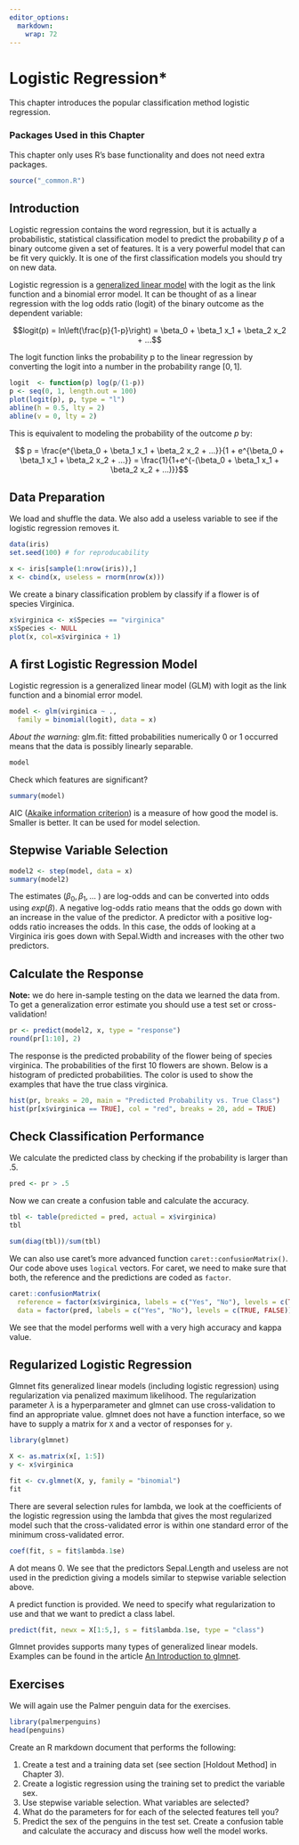 ```yaml
---
editor_options: 
  markdown: 
    wrap: 72
---
```


# Logistic Regression*

This chapter introduces the popular classification method 
logistic regression.

### Packages Used in this Chapter {.unnumbered}
This chapter only uses R's base functionality and does not need extra packages.

```r
source("_common.R")
```

## Introduction

Logistic regression contains the word regression, but it is actually a 
probabilistic, statistical classification
model to predict the probability $p$ of a binary outcome given a set of features.
It is a very powerful model that can be fit very quickly. It is one of the 
first classification models you should try on new data.

Logistic regression is a [generalized linear model](https://en.wikipedia.org/wiki/Generalized_linear_model) 
with the logit as the link function and a binomial error model. It can 
be thought of as a linear regression with the
log odds ratio (logit) 
of the binary outcome as the dependent variable:

$$logit(p) = ln\left(\frac{p}{1-p}\right) = \beta_0 + \beta_1 x_1 + \beta_2 x_2 + ...$$

The logit function links the probability p to the linear regression by converting 
the logit into a number in the probability range $[0,1]$.
```r
logit  <- function(p) log(p/(1-p))
p <- seq(0, 1, length.out = 100)
plot(logit(p), p, type = "l")
abline(h = 0.5, lty = 2)
abline(v = 0, lty = 2)
```


This is equivalent to modeling the probability of the outcome $p$ by:

$$ p = \frac{e^{\beta_0 + \beta_1 x_1 + \beta_2 x_2 + ...}}{1 +  e^{\beta_0 + \beta_1 x_1 + \beta_2 x_2 + ...}} = \frac{1}{1+e^{-(\beta_0 + \beta_1 x_1 + \beta_2 x_2 + ...)}}$$

## Data Preparation
We load and shuffle the data. We also add a useless variable to see if the logistic regression removes it.

```r
data(iris)
set.seed(100) # for reproducability

x <- iris[sample(1:nrow(iris)),]
x <- cbind(x, useless = rnorm(nrow(x)))
```

We create a binary classification problem by
classify if a flower is of species Virginica.

```r
x$virginica <- x$Species == "virginica"
x$Species <- NULL
plot(x, col=x$virginica + 1)
```

## A first Logistic Regression Model
Logistic regression is a generalized linear model (GLM) with logit as the
link function and a binomial error model.

```r
model <- glm(virginica ~ .,
  family = binomial(logit), data = x)
```

*About the warning:* glm.fit: fitted probabilities numerically 0 or 1 occurred means that the data is possibly linearly separable.

```r
model
```

Check which features are significant?

```r
summary(model)
```

AIC ([Akaike information criterion](https://en.wikipedia.org/wiki/Akaike_information_criterion)) 
is a measure of how good the model is. Smaller is better. It can be used for model selection.

## Stepwise Variable Selection

```r
model2 <- step(model, data = x)
summary(model2)
```

The estimates ($\beta_0, \beta_1,...$ ) are
log-odds and can be converted into odds using $exp(\beta)$.
A negative log-odds ratio means that the odds go down with an increase in
the value of the predictor.  A predictor with a
positive log-odds ratio increases the odds. In this case, the odds of
looking at a Virginica iris goes down with Sepal.Width and increases with the
other two predictors.

## Calculate the Response
**Note:** we do here in-sample testing on the data we learned the data
from. To get a generalization error estimate you should use a test set or
cross-validation!

```r
pr <- predict(model2, x, type = "response")
round(pr[1:10], 2)
```

The response is the predicted probability of the flower being of species 
virginica. The probabilities of the first 10 flowers are shown. Below is 
a histogram of predicted probabilities. The color is used to show the 
examples that have the true class virginica.

```r
hist(pr, breaks = 20, main = "Predicted Probability vs. True Class")
hist(pr[x$virginica == TRUE], col = "red", breaks = 20, add = TRUE)
```

## Check Classification Performance

We calculate the predicted class by checking if the probability is larger than
.5. 

```r
pred <- pr > .5
```

Now we can create a confusion table and calculate the accuracy.
```r
tbl <- table(predicted = pred, actual = x$virginica)
tbl

sum(diag(tbl))/sum(tbl)
```

We can also use caret's more advanced function `caret::confusionMatrix()`. Our code
above uses `logical` vectors. For caret, we need to make sure that both, 
the reference and the predictions are coded as `factor`.

```r
caret::confusionMatrix(
  reference = factor(x$virginica, labels = c("Yes", "No"), levels = c(TRUE, FALSE)), 
  data = factor(pred, labels = c("Yes", "No"), levels = c(TRUE, FALSE)))
```

We see that the model performs well with a very high accuracy and kappa value.

## Regularized Logistic Regression

Glmnet fits generalized linear models (including logistic regression) 
using regularization via penalized maximum likelihood.
The regularization parameter $\lambda$ is a hyperparameter and 
glmnet can use cross-validation to find an appropriate 
value. glmnet does not have a function interface, so we have
to supply a matrix for `X` and a vector of responses for `y`.

```r
library(glmnet)

X <- as.matrix(x[, 1:5])
y <- x$virginica

fit <- cv.glmnet(X, y, family = "binomial")
fit
```

There are several selection rules for lambda, we look at the 
coefficients of the logistic regression using the 
lambda that  gives the most regularized model such that the cross-validated error is within one standard error of the minimum cross-validated error.

```r
coef(fit, s = fit$lambda.1se)
```

A dot means 0. We see that the predictors Sepal.Length and 
useless are not used in the prediction giving a models similar to
stepwise variable selection above. 

A predict function is provided. We need to specify
what regularization to use and that we want to predict a class
label.

```r
predict(fit, newx = X[1:5,], s = fit$lambda.1se, type = "class")
```

Glmnet provides supports many types of 
generalized linear models. Examples can be found in the
article [An Introduction to glmnet](https://glmnet.stanford.edu/articles/glmnet.html).

## Exercises

We will again use the Palmer penguin data for the exercises.

```r
library(palmerpenguins)
head(penguins)
```

Create an R markdown document that performs the following:

1. Create a test and a training data set (see section [Holdout Method] in Chapter 3).
2. Create a logistic regression using the training set to predict the variable sex.
2. Use stepwise variable selection. What variables are selected? 
3. What do the parameters for for each of the selected features tell you?
4. Predict the sex of the penguins in the test set. Create a 
  confusion table and calculate the accuracy and discuss how well the model works.
